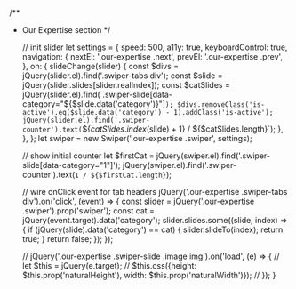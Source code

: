 /\*\*

* Our Expertise section
  \*/

  // init slider
  let settings = {
    speed: 500,
    a11y: true,
    keyboardControl: true,
    navigation: {
      nextEl: '.our-expertise .next',
      prevEl: '.our-expertise .prev',
    },
    on: {
      slideChange(slider) {
        const $divs = jQuery(slider.el).find('.swiper-tabs div');
        const $slide = jQuery(slider.slides[slider.realIndex]);
        const $catSlides = jQuery(slider.el).find(`.swiper-slide[data-category="${$slide.data('category')}"]`);
        $divs.removeClass('is-active').eq($slide.data('category') - 1).addClass('is-active');
        jQuery(slider.el).find('.swiper-counter').text(`${$catSlides.index($slide) + 1} / ${$catSlides.length}`);
      },
    },
  };
  let swiper = new Swiper('.our-expertise .swiper', settings);

  // show initial counter
  let $firstCat = jQuery(swiper.el).find('.swiper-slide[data-category="1"]');
  jQuery(swiper.el).find('.swiper-counter').text(`1 / ${$firstCat.length}`);

  // wire onClick event for tab headers
  jQuery('.our-expertise .swiper-tabs div').on('click', (event) => {
    const slider = jQuery('.our-expertise .swiper').prop('swiper');
    const cat = jQuery(event.target).data('category');
    slider.slides.some((slide, index) => {
      if (jQuery(slide).data('category') == cat) {
        slider.slideTo(index);
        return true;
      }
      return false;
    });
  });

  // jQuery('.our-expertise .swiper-slide .image img').on('load', (e) => {
  //   let $this = jQuery(e.target);
  //   $this.css({height: $this.prop('naturalHeight'), width: $this.prop('naturalWidth')});
  // });
}
